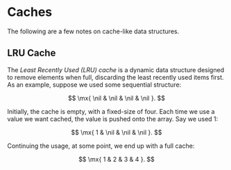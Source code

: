 # Caches

The following are a few notes on cache-like data structures.

## LRU Cache

The _Least Recently Used (LRU) cache_ is a dynamic data structure designed to remove elements when full, discarding the least recently used items first. As an example, suppose we used some sequential structure:

$$
	\mx{
		\nil & \nil & \nil & \nil
	}.
$$

Initially, the cache is empty, with a fixed-size of four. Each time we use a value we want cached, the value is pushed onto the array. Say we used 1: 

$$
	\mx{
		1 & \nil & \nil & \nil
	}.
$$

Continuing the usage, at some point, we end up with a full cache:

$$
	\mx{
		1 & 2 & 3 & 4
	}.
$$

